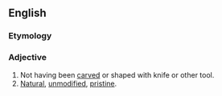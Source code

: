 ==English==

===Etymology===
{{prefix|en|un|carved}}

===Adjective===
{{en-adj}}

# Not having been [[carved]] or shaped with knife or other tool.
# [[natural|Natural]], [[unmodified]], [[pristine]].